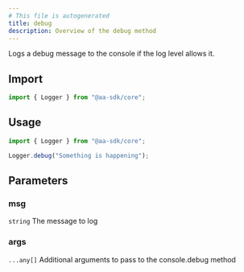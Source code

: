 ```yaml
---
# This file is autogenerated
title: debug
description: Overview of the debug method
---
```


Logs a debug message to the console if the log level allows it.

## Import

```ts
import { Logger } from "@aa-sdk/core";
```

## Usage

```ts
import { Logger } from "@aa-sdk/core";

Logger.debug("Something is happening");
```

## Parameters

### msg

`string`
The message to log

### args

`...any[]`
Additional arguments to pass to the console.debug method
